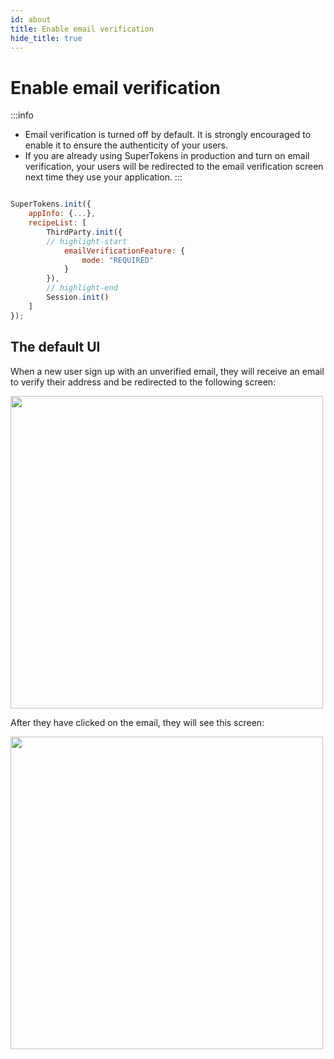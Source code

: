 ```yaml
---
id: about
title: Enable email verification
hide_title: true
---
```



# Enable email verification 

:::info
- Email verification is turned off by default. It is strongly encouraged to enable it to ensure the authenticity of your users.
- If you are already using SuperTokens in production and turn on email verification, your users will be redirected to the email verification screen next time they use your application.
:::

<FrontendSDKTabs>
<TabItem value="reactjs">

```js

SuperTokens.init({
    appInfo: {...},
    recipeList: [
        ThirdParty.init({
        // highlight-start
            emailVerificationFeature: {
                mode: "REQUIRED"
            }
        }),
        // highlight-end
        Session.init()
    ]
});
```
</TabItem>
</FrontendSDKTabs>

## The default UI

When a new user sign up with an unverified email, they will receive an email to verify their address and be redirected to the following screen:

<img width="500px" src="/img/emailpassword/verify-email-screen.png" />

After they have clicked on the email, they will see this screen:

<img width="500px" src="/img/emailpassword/email-verification-successful.png" />